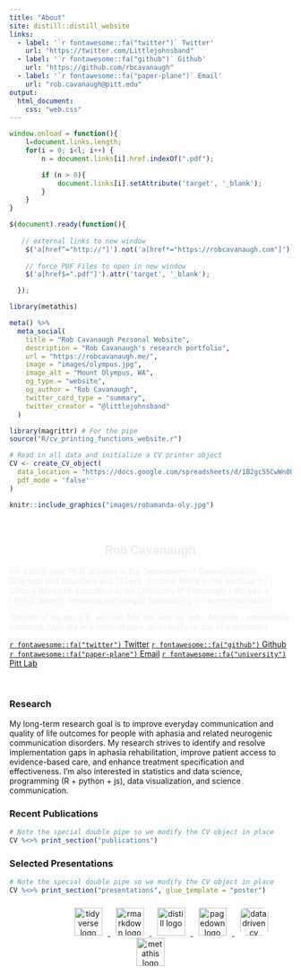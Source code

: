 ```yaml
---
title: "About"
site: distill::distill_website
links:
  - label: '`r fontawesome::fa("twitter")` Twitter'
    url: "https://twitter.com/Littlejohnsband"
  - label: '`r fontawesome::fa("github")` Github'
    url: "https://github.com/rbcavanaugh"
  - label: '`r fontawesome::fa("paper-plane")` Email'
    url: "rob.cavanaugh@pitt.edu"
output: 
  html_document:
    css: "web.css"
---
```


```js

window.onload = function(){
    l=document.links.length;
    for(i = 0; i<l; i++) {
        n = document.links[i].href.indexOf(".pdf");

        if (n > 0){
            document.links[i].setAttribute('target', '_blank');
        }
    }
}

$(document).ready(function(){
	
   // external links to new window
    $('a[href^="http://"]').not('a[href*="https://robcavanaugh.com"]').attr('target','_blank');
    
    // force PDF Files to open in new window
    $('a[href$=".pdf"]').attr('target', '_blank');

  });
```



```r
library(metathis)

meta() %>%
  meta_social(
    title = "Rob Cavanaugh Personal Website",
    description = "Rob Cavanaugh's research portfolio",
    url = "https://robcavanaugh.me/",
    image = "images/olympus.jpg",
    image_alt = "Mount Olympus, WA",
    og_type = "website",
    og_author = "Rob Cavanaugh",
    twitter_card_type = "summary",
    twitter_creator = "@littlejohnsband"
  )

```

```r

library(magrittr) # For the pipe
source("R/cv_printing_functions_website.r")

# Read in all data and initialize a CV printer object
CV <- create_CV_object(
  data_location = "https://docs.google.com/spreadsheets/d/1B2gc55CwWn0QidoLk3aqWXFaKGFXqekKV94LVyY7Gug/edit?usp=sharing",  
  pdf_mode = 'false'
)

```

```r
knitr::include_graphics("images/robamanda-oly.jpg")
```

<br class = "mobile-break">

<center style = "color:#ECEFF1;padding:0px;margin:0px;">

## Rob Cavanaugh

</center>

<div style = "color:#ECEFF1;">

I'm a third-year Ph.D. student in the Department of Communication Sciences and Disorders and TL1 pre-doctoral fellow in the Institute for Clinical Research Education at the University of Pittsburgh. I am also a clinical speech-language pathologist specializing in neurorehabilitation.

Outside of my day job, you can find me with my wife, Amanda - somewhere outdoors, typically in a national park, and ideally on top of a mountain.

</div>

::: {.centering}
[`r fontawesome::fa("twitter")` Twitter](https://twitter.com/Littlejohnsband){.borders}
[`r fontawesome::fa("github")` Github](https://github.com/rbcavanaugh){.borders}
[`r fontawesome::fa("paper-plane")` Email](mailto:rob.cavanaugh@pitt.edu){.borders}
[`r fontawesome::fa("university")` Pitt Lab](https://lrcl.pitt.edu){.borders}
:::

::: {style="clear:both;"}
:::

<br class = "mobileonly-break">

### Research

My long-term research goal is to improve everyday communication and quality of life outcomes for people with aphasia and related neurogenic communication disorders. My research strives to identify and resolve implementation gaps in aphasia rehabilitation, improve patient access to evidence-based care, and enhance treatment specification and effectiveness. I'm also interested in statistics and data science, programming (R + python + js), data visualization, and science communication.

### Recent Publications

```r
# Note the special double pipe so we modify the CV object in place
CV %<>% print_section("publications") 
```

### Selected Presentations

```r
# Note the special double pipe so we modify the CV object in place
CV %<>% print_section("presentations", glue_template = "poster") 
```

### {id="foot"}

<center>

<p style="padding-bottom:10px; text-align:center">
<span style="color:white;font-style:italic;display:inline-block;vertical-align:middle;line-height:normal;">Made with</span>
<a href="https://www.tidyverse.org/" target="_blank">
  <img border="0" alt="tidyverse logo" src = "images/tidyverse.svg" height="50px" width="auto" style="margin:0 10px;">
</a>
<a href="https://rmarkdown.rstudio.com/" target="_blank">
  <img border="0" alt="rmarkdown logo" src = "images/rmarkdown.png" height="50px" width="auto" style="margin:0 10px;">
</a>
<a href="https://rstudio.github.io/distill/" target="_blank">
  <img border="0" alt="distill logo" src = "images/distill.png" height="50px" width="auto" style="margin:0 10px;">
</a>
<a href="https://github.com/rstudio/pagedown" target="_blank">
  <img border="0" alt="pagedown logo" src = "images/pagedown.png" height="50px" width="auto" style="margin:0 10px;">
</a>
<a href="http://nickstrayer.me/datadrivencv/" target="_blank">
  <img border="0" alt="datadriven cv logo" src = "images/ddcv.svg" height="50px" width="auto" style="border-radius:10px; margin:0 10px;">
</a>
<a href="https://pkg.garrickadenbuie.com/metathis/" target="_blank">
  <img border="0" alt="metathis logo" src = "images/metathis.png" height="50px" width="auto" style="margin:0 10px;">
</a>
</p>

</center>

